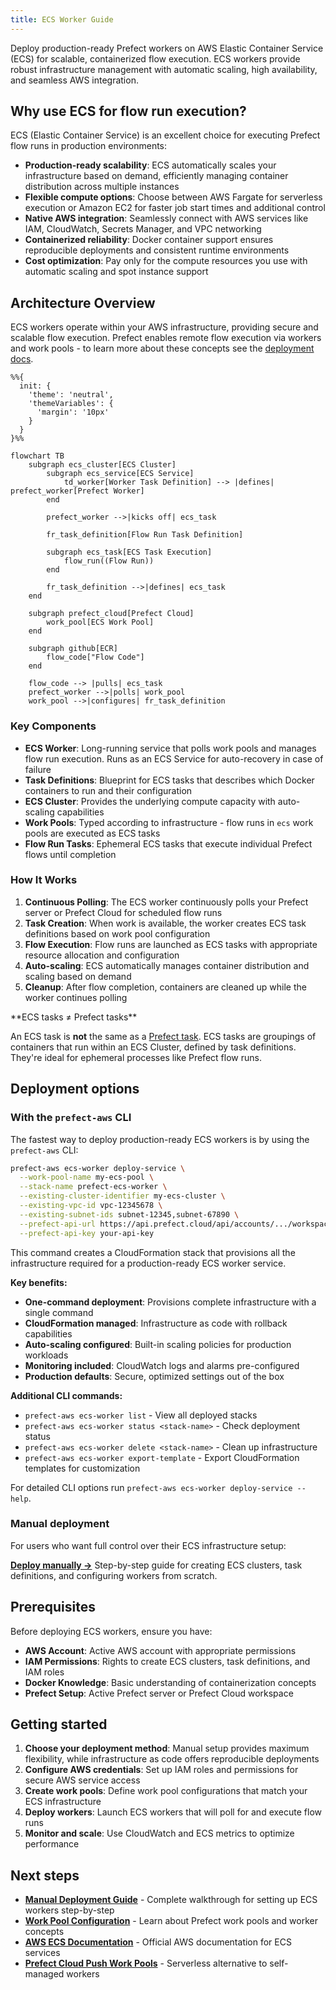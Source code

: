 ```yaml
---
title: ECS Worker Guide
---
```


Deploy production-ready Prefect workers on AWS Elastic Container Service (ECS) for scalable, containerized flow execution. ECS workers provide robust infrastructure management with automatic scaling, high availability, and seamless AWS integration.

## Why use ECS for flow run execution?

ECS (Elastic Container Service) is an excellent choice for executing Prefect flow runs in production environments:

- **Production-ready scalability**: ECS automatically scales your infrastructure based on demand, efficiently managing container distribution across multiple instances
- **Flexible compute options**: Choose between AWS Fargate for serverless execution or Amazon EC2 for faster job start times and additional control
- **Native AWS integration**: Seamlessly connect with AWS services like IAM, CloudWatch, Secrets Manager, and VPC networking
- **Containerized reliability**: Docker container support ensures reproducible deployments and consistent runtime environments
- **Cost optimization**: Pay only for the compute resources you use with automatic scaling and spot instance support

## Architecture Overview

ECS workers operate within your AWS infrastructure, providing secure and scalable flow execution. Prefect enables remote flow execution via workers and work pools - to learn more about these concepts see the [deployment docs](/v3/deploy/infrastructure-concepts/work-pools/).

```mermaid
%%{
  init: {
    'theme': 'neutral',
    'themeVariables': {
      'margin': '10px'
    }
  }
}%%

flowchart TB
    subgraph ecs_cluster[ECS Cluster]
        subgraph ecs_service[ECS Service]
            td_worker[Worker Task Definition] --> |defines| prefect_worker[Prefect Worker]
        end

        prefect_worker -->|kicks off| ecs_task

        fr_task_definition[Flow Run Task Definition]

        subgraph ecs_task[ECS Task Execution]
            flow_run((Flow Run))
        end

        fr_task_definition -->|defines| ecs_task
    end

    subgraph prefect_cloud[Prefect Cloud]
        work_pool[ECS Work Pool]
    end

    subgraph github[ECR]
        flow_code["Flow Code"]
    end

    flow_code --> |pulls| ecs_task
    prefect_worker -->|polls| work_pool
    work_pool -->|configures| fr_task_definition
```

### Key Components

- **ECS Worker**: Long-running service that polls work pools and manages flow run execution. Runs as an ECS Service for auto-recovery in case of failure
- **Task Definitions**: Blueprint for ECS tasks that describes which Docker containers to run and their configuration
- **ECS Cluster**: Provides the underlying compute capacity with auto-scaling capabilities
- **Work Pools**: Typed according to infrastructure - flow runs in `ecs` work pools are executed as ECS tasks
- **Flow Run Tasks**: Ephemeral ECS tasks that execute individual Prefect flows until completion

### How It Works

1. **Continuous Polling**: The ECS worker continuously polls your Prefect server or Prefect Cloud for scheduled flow runs
2. **Task Creation**: When work is available, the worker creates ECS task definitions based on work pool configuration
3. **Flow Execution**: Flow runs are launched as ECS tasks with appropriate resource allocation and configuration
4. **Auto-scaling**: ECS automatically manages container distribution and scaling based on demand
5. **Cleanup**: After flow completion, containers are cleaned up while the worker continues polling

<Tip>
**ECS tasks ≠ Prefect tasks**

An ECS task is **not** the same as a [Prefect task](/v3/develop/write-tasks). ECS tasks are groupings of containers that run within an ECS Cluster, defined by task definitions. They're ideal for ephemeral processes like Prefect flow runs.
</Tip>

## Deployment options

### With the `prefect-aws` CLI

The fastest way to deploy production-ready ECS workers is by using the `prefect-aws` CLI:

```bash
prefect-aws ecs-worker deploy-service \
  --work-pool-name my-ecs-pool \
  --stack-name prefect-ecs-worker \
  --existing-cluster-identifier my-ecs-cluster \
  --existing-vpc-id vpc-12345678 \
  --existing-subnet-ids subnet-12345,subnet-67890 \
  --prefect-api-url https://api.prefect.cloud/api/accounts/.../workspaces/... \
  --prefect-api-key your-api-key
```

This command creates a CloudFormation stack that provisions all the infrastructure required for a production-ready ECS worker service.

**Key benefits:**
- **One-command deployment**: Provisions complete infrastructure with a single command
- **CloudFormation managed**: Infrastructure as code with rollback capabilities
- **Auto-scaling configured**: Built-in scaling policies for production workloads
- **Monitoring included**: CloudWatch logs and alarms pre-configured
- **Production defaults**: Secure, optimized settings out of the box

**Additional CLI commands:**
- `prefect-aws ecs-worker list` - View all deployed stacks
- `prefect-aws ecs-worker status <stack-name>` - Check deployment status
- `prefect-aws ecs-worker delete <stack-name>` - Clean up infrastructure
- `prefect-aws ecs-worker export-template` - Export CloudFormation templates for customization

For detailed CLI options run `prefect-aws ecs-worker deploy-service --help`.

### Manual deployment
For users who want full control over their ECS infrastructure setup:

**[Deploy manually →](deploy_manually)**
Step-by-step guide for creating ECS clusters, task definitions, and configuring workers from scratch.

## Prerequisites

Before deploying ECS workers, ensure you have:

- **AWS Account**: Active AWS account with appropriate permissions
- **IAM Permissions**: Rights to create ECS clusters, task definitions, and IAM roles
- **Docker Knowledge**: Basic understanding of containerization concepts
- **Prefect Setup**: Active Prefect server or Prefect Cloud workspace

## Getting started

1. **Choose your deployment method**: Manual setup provides maximum flexibility, while infrastructure as code offers reproducible deployments
2. **Configure AWS credentials**: Set up IAM roles and permissions for secure AWS service access
3. **Create work pools**: Define work pool configurations that match your ECS infrastructure
4. **Deploy workers**: Launch ECS workers that will poll for and execute flow runs
5. **Monitor and scale**: Use CloudWatch and ECS metrics to optimize performance

## Next steps

- **[Manual Deployment Guide](deploy_manually)** - Complete walkthrough for setting up ECS workers step-by-step
- **[Work Pool Configuration](/v3/deploy/infrastructure-concepts/work-pools/)** - Learn about Prefect work pools and worker concepts
- **[AWS ECS Documentation](https://docs.aws.amazon.com/ecs/)** - Official AWS documentation for ECS services
- **[Prefect Cloud Push Work Pools](/v3/how-to-guides/deployment_infra/serverless)** - Serverless alternative to self-managed workers

